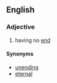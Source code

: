 ==English==

===Adjective===
{{en-adj|-}}

# having no [[end]]

====Synonyms====
*[[unending]]
*[[eternal]]